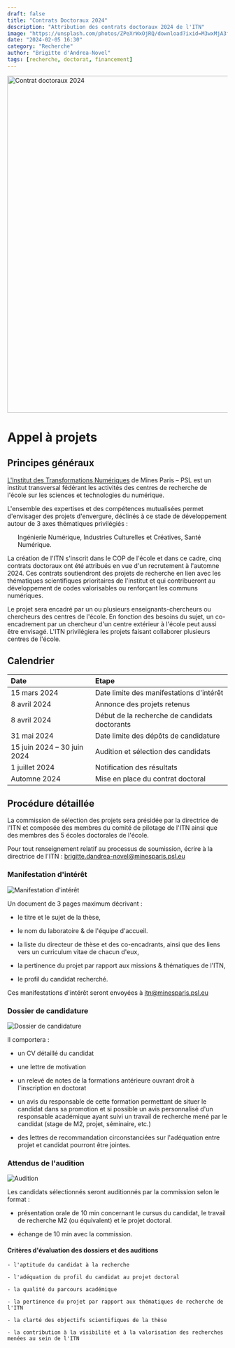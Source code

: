 ```yaml
---
draft: false
title: "Contrats Doctoraux 2024"
description: "Attribution des contrats doctoraux 2024 de l'ITN"
image: "https://unsplash.com/photos/ZPeXrWxOjRQ/download?ixid=M3wxMjA3fDB8MXxhbGx8MjMwfHx8fHx8Mnx8MTcwNzE0NzM0OXw&force=true&w=430"
date: "2024-02-05 16:30"
category: "Recherche"
author: "Brigitte d'Andrea-Novel"
tags: [recherche, doctorat, financement]
---
```


 
<Image
  src={doctorat}
  alt="Contrat doctoraux 2024"
  width="768"
  loading="eager"
  format="avif"
/>

# Appel à projets

## Principes généraux

[L'Institut des Transformations Numériques][ITN] de Mines Paris – PSL est un 
institut transversal fédérant les activités des centres de recherche de l'école 
sur les sciences et technologies du numérique. 

L'ensemble des expertises et des compétences mutualisées permet d'envisager des 
projets d'envergure, déclinés à ce stade de développement autour de 3 axes 
thématiques privilégiés :

<ul style="list-style-type: none;">
  <ListItem name="Ingénierie Numérique"> Ingénierie Numérique, </ListItem>
  <ListItem name="Industries Culturelles et Créatives"> Industries Culturelles et Créatives, </ListItem>
  <ListItem name="Santé Numérique"> Santé Numérique. </ListItem>
</ul>

[ITN]: https://itn.dev


La création de l'ITN s'inscrit dans le COP de l'école et dans ce cadre, 
cinq contrats doctoraux ont été attribués en vue d'un recrutement à l'automne 2024. 
Ces contrats soutiendront des projets de recherche en lien avec les thématiques 
scientifiques prioritaires de l'institut et qui contribueront au développement de codes valorisables ou renforçant les communs numériques.

Le projet sera encadré par un ou plusieurs enseignants-chercheurs ou chercheurs 
des centres de l'école. 
En fonction des besoins du sujet, un co-encadrement par un chercheur 
d'un centre extérieur à l'école peut aussi être envisagé. 
L'ITN privilégiera les projets faisant collaborer plusieurs centres de l'école.  

## Calendrier

| Date                | Etape                                                  |
| :------------------ | :----------------------------------------------------- | 
| <Icon class="w-4 h-4 inline relative -top-[2px]" name="tabler:calendar-event" /> 15 mars 2024        | Date limite des manifestations d'intérêt               |
| <Icon class="w-4 h-4 inline relative -top-[2px]" name="tabler:calendar-event" /> 8 avril 2024        | Annonce des projets retenus                            |
| <Icon class="w-4 h-4 inline relative -top-[2px]" name="tabler:calendar-event" /> 8 avril 2024        | Début de la recherche de candidats doctorants          | 
| <Icon class="w-4 h-4 inline relative -top-[2px]" name="tabler:calendar-event" /> 31 mai 2024         | Date limite des dépôts de candidature                  | 
| <Icon class="w-4 h-4 inline relative -top-[2px]" name="tabler:calendar-event" /> 15 juin 2024 – 30 juin 2024 | Audition et sélection des candidats            |
| <Icon class="w-4 h-4 inline relative -top-[2px]" name="tabler:calendar-event" /> 1 juillet 2024      | Notification des résultats                             |
| <Icon class="w-4 h-4 inline relative -top-[2px]" name="tabler:calendar-event" /> Automne 2024        | Mise en place du contrat doctoral                      |


## Procédure détaillée

La commission de sélection des projets sera présidée par la directrice de l'ITN
et composée des membres du comité de pilotage de l'ITN ainsi que des membres des 
5 écoles doctorales de l'école.

Pour tout renseignement relatif au processus de soumission, 
écrire à la directrice de l'ITN : brigitte.dandrea-novel@minesparis.psl.eu



### Manifestation d'intérêt


![Manifestation d'intérêt](https://unsplash.com/photos/ckVjMurwKIs/download?ixid=M3wxMjA3fDB8MXxzZWFyY2h8Mnx8aGFuZCUyMHJhaXNlZHxlbnwwfDB8fHwxNzA3MTUzOTA3fDA&force=true&w=1920)

Un document de 3 pages maximum décrivant :

  - le titre et le sujet de la thèse, 
  
  - le nom du laboratoire & de l'équipe d'accueil.
  
  - la liste du directeur de thèse et des co-encadrants, 
    ainsi que des liens vers un curriculum vitae de chacun d'eux,
  
  - la pertinence du projet par rapport aux missions & thématiques de l'ITN,
  
  - le profil du candidat recherché. 
  
Ces manifestations d'intérêt seront envoyées à itn@minesparis.psl.eu 


### Dossier de candidature

![Dossier de candidature](https://unsplash.com/photos/xQsoV7Zf5iw/download?ixid=M3wxMjA3fDB8MXxhbGx8Mjg3fHx8fHx8Mnx8MTcwNzE1NDE3MHw&force=true&w=1920)

Il comportera :

  - un CV détaillé du candidat

  - une lettre de motivation
    
  - un relevé de notes de la formations antérieure ouvrant droit à l'inscription 
    en doctorat 
    
  - un avis du responsable de cette formation permettant de situer le candidat 
    dans sa promotion et si possible un avis personnalisé d'un responsable 
    académique ayant suivi un travail de recherche mené par le candidat 
    (stage de M2, projet, séminaire, etc.) 
    
  - des lettres de recommandation circonstanciées sur l'adéquation entre projet 
    et candidat pourront être jointes. 



### Attendus de l'audition

![Audition](https://unsplash.com/photos/LETdkk7wHQk/download?ixid=M3wxMjA3fDB8MXxzZWFyY2h8MTJ8fHBlcnNvbiUyMHNwZWFraW5nfGVufDB8MHx8fDE3MDcxNTQyNjJ8MA&force=true&w=1920)

Les candidats sélectionnés seront auditionnés par la commission selon le format : 

  - présentation orale de 10 min concernant le cursus du candidat, 
    le travail de recherche M2 (ou équivalent) et le projet doctoral. 

  - échange de 10 min avec la commission. 

#### Critères d'évaluation des dossiers et des auditions

    - l'aptitude du candidat à la recherche 

    - l'adéquation du profil du candidat au projet doctoral

    - la qualité du parcours académique 

    - la pertinence du projet par rapport aux thématiques de recherche de l'ITN 

    - la clarté des objectifs scientifiques de la thèse 

    - la contribution à la visibilité et à la valorisation des recherches menées au sein de l'ITN







